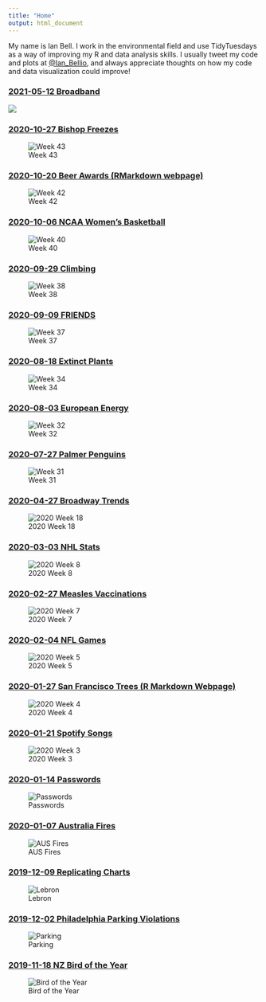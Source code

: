 ```yaml
---
title: "Home"
output: html_document
---
```


My name is Ian Bell. I work in the environmental field and use TidyTuesdays as a way of improving my R and data analysis skills. I usually tweet my code and plots at [@Ian_Bellio](https://twitter.com/Ian_Bellio), and always appreciate thoughts on how my code and data visualization could improve!

### [2021-05-12 Broadband](https://github.com/iandouglasbell/Tidy-Tuesdays/tree/master/2021-05-12)
![](https://github.com/iandouglasbell/Tidy-Tuesdays/blob/master/2021-05-12/Broadband.png)

### [2020-10-27 Bishop Freezes](https://github.com/iandouglasbell/Tidy-Tuesdays/blob/master/2020-10-27)
![Week 43](https://github.com/iandouglasbell/Tidy-Tuesdays/blob/master/2020-10-27/BishopFreeze.png)

### [2020-10-20 Beer Awards (RMarkdown webpage)](https://iandouglasbell.github.io/Beer.html)
![Week 42](https://github.com/iandouglasbell/Tidy-Tuesdays/blob/master/2020-10-20/beergif.gif)

### [2020-10-06 NCAA Women's Basketball](https://github.com/iandouglasbell/Tidy-Tuesdays/tree/master/2020-10-06)
![Week 40](https://github.com/iandouglasbell/Tidy-Tuesdays/blob/master/2020-10-06/NCAA_bball.png)

### [2020-09-29 Climbing](https://github.com/iandouglasbell/Tidy-Tuesdays/tree/master/2020-09-29)
![Week 38](https://github.com/iandouglasbell/Tidy-Tuesdays/blob/master/2020-09-29/climbing.png)

### [2020-09-09 FRIENDS](https://github.com/iandouglasbell/Tidy-Tuesdays/tree/master/2020-09-08)
![Week 37](https://github.com/iandouglasbell/Tidy-Tuesdays/blob/master/2020-09-08/FriendsPlot.png)

### [2020-08-18 Extinct Plants](https://github.com/iandouglasbell/Tidy-Tuesdays/tree/master/2020-08-18)
![Week 34](https://github.com/iandouglasbell/Tidy-Tuesdays/blob/master/2020-08-18/plant_extinctions.png)

### [2020-08-03 European Energy](https://github.com/iandouglasbell/Tidy-Tuesdays/tree/master/2020-08-03)
![Week 32](https://github.com/iandouglasbell/Tidy-Tuesdays/blob/master/2020-08-03/EnergyTable.png)

### [2020-07-27 Palmer Penguins](https://github.com/iandouglasbell/Tidy-Tuesdays/tree/master/2020-07-27)
![Week 31](https://github.com/iandouglasbell/Tidy-Tuesdays/blob/master/2020-07-27/penguins.png)

### [2020-04-27 Broadway Trends](https://github.com/iandouglasbell/Tidy-Tuesdays/tree/master/2020-04-27)
![2020 Week 18](https://github.com/iandouglasbell/Tidy-Tuesdays/blob/master/2020-04-27/Broadway.png)

### [2020-03-03 NHL Stats](https://github.com/iandouglasbell/Tidy-Tuesdays/tree/master/2020-03-03)
![2020 Week 8](https://github.com/iandouglasbell/Tidy-Tuesdays/blob/master/2020-03-03/NHL.png)

### [2020-02-27 Measles Vaccinations](https://github.com/iandouglasbell/Tidy-Tuesdays/tree/master/2020-02-24)
![2020 Week 7](https://github.com/iandouglasbell/Tidy-Tuesdays/blob/master/2020-02-24/CA_Measles.png)

### [2020-02-04 NFL Games](https://github.com/iandouglasbell/Tidy-Tuesdays/tree/master/2020-02-04)
![2020 Week 5](https://github.com/iandouglasbell/Tidy-Tuesdays/blob/master/2020-02-04/NFL_Wins.png)

### [2020-01-27 San Francisco Trees (R Markdown Webpage)](https://iandouglasbell.github.io/SFtrees.html)
![2020 Week 4](https://github.com/iandouglasbell/Tidy-Tuesdays/blob/master/2020-01-27/Screenshot.png)

### [2020-01-21 Spotify Songs](https://github.com/iandouglasbell/Tidy-Tuesdays/tree/master/2020-01-21)
![2020 Week 3](https://github.com/iandouglasbell/Tidy-Tuesdays/blob/master/2020-01-21/SongAttributes.png)

### [2020-01-14 Passwords](https://github.com/iandouglasbell/Tidy-Tuesdays/tree/master/2020-01-14)
![Passwords](https://github.com/iandouglasbell/Tidy-Tuesdays/blob/master/2020-01-14/AnimalPasswords.png)

### [2020-01-07 Australia Fires](https://github.com/iandouglasbell/Tidy-Tuesdays/tree/master/2020-01-07)
![AUS Fires](https://github.com/iandouglasbell/Tidy-Tuesdays/blob/master/2020-01-07/SEAusTemps.png)

### [2019-12-09 Replicating Charts](https://github.com/iandouglasbell/Tidy-Tuesdays/tree/master/2019-12-09)
![Lebron](https://github.com/iandouglasbell/Tidy-Tuesdays/blob/master/2019-12-09/LeBronShots.png)

### [2019-12-02 Philadelphia Parking Violations](https://github.com/iandouglasbell/Tidy-Tuesdays/tree/master/2019-12-02)
![Parking](https://github.com/iandouglasbell/Tidy-Tuesdays/blob/master/2019-12-02/HP%20Violations.png)

### [2019-11-18 NZ Bird of the Year](https://github.com/iandouglasbell/Tidy-Tuesdays/tree/master/2019-11-18)
![Bird of the Year](https://github.com/iandouglasbell/Tidy-Tuesdays/blob/master/2019-11-18/Voters_Time_FinalPlot.png)
